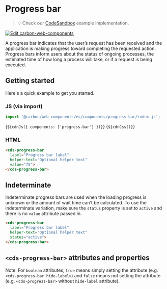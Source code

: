 
<Meta of={ProgressBarStories} />

# Progress bar

> 💡 Check our
> [CodeSandbox](https://codesandbox.io/s/github/carbon-design-system/carbon-for-ibm-dotcom/tree/feat/main/packages/carbon-web-components/examples/codesandbox/basic/components/progress-bar)
> example implementation.

[![Edit carbon-web-components](https://codesandbox.io/static/img/play-codesandbox.svg)](https://codesandbox.io/s/github/carbon-design-system/carbon-for-ibm-dotcom/tree/feat/main/packages/carbon-web-components/examples/codesandbox/basic/components/progress-bar)

A progress bar indicates that the user’s request has been received and the
application is making progress toward completing the requested action. Progress
bars inform users about the status of ongoing processes, the estimated time of
how long a process will take, or if a request is being executed.

## Getting started

Here's a quick example to get you started.

### JS (via import)

```javascript
import '@carbon/web-components/es/components/progress-bar/index.js';
```

<Markdown>{`${cdnJs({ components: ['progress-bar'] })}`}</Markdown>
<Markdown>{`${cdnCss()}`}</Markdown>

### HTML

```html
<cds-progress-bar
  label="Progress bar label"
  helper-text="Optional helper text"
  value="75">
</cds-progress-bar>
```

## Indeterminate

Indeterminate progress bars are used when the loading progress is unknown or the
amount of wait time can’t be calculated. To use the indeterminate variation,
make sure the `status` property is set to `active` and there is no `value`
attribute passed in.

```html
<cds-progress-bar
  label="Progress bar label"
  helper-text="Optional helper text"
  status="active">
</cds-progress-bar>
```

## `<cds-progress-bar>` attributes and properties

Note: For `boolean` attributes, `true` means simply setting the attribute (e.g.
`<cds-progress-bar hide-label>`) and `false` means not setting the attribute
(e.g. `<cds-progress-bar>` without `hide-label` attribute).

<ArgTypes of="cds-progress-bar" />
